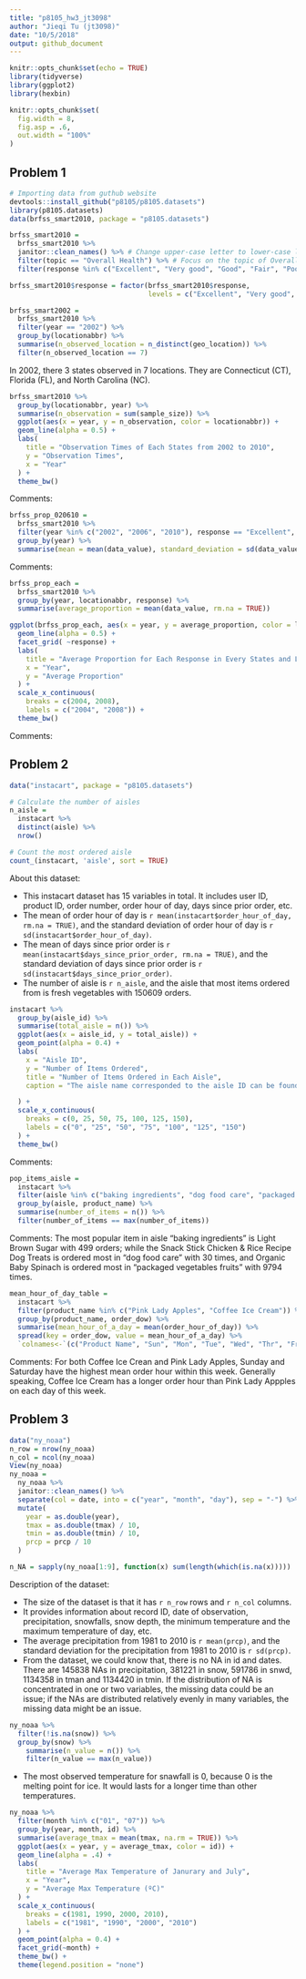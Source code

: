 ```yaml
---
title: "p8105_hw3_jt3098"
author: "Jieqi Tu (jt3098)"
date: "10/5/2018"
output: github_document
---
```


```r
knitr::opts_chunk$set(echo = TRUE)
library(tidyverse)
library(ggplot2)
library(hexbin)
```

```r
knitr::opts_chunk$set(
  fig.width = 8,
  fig.asp = .6,
  out.width = "100%"
)
```


## Problem 1
```r
# Importing data from guthub website
devtools::install_github("p8105/p8105.datasets")
library(p8105.datasets)
data(brfss_smart2010, package = "p8105.datasets")
```


```r
brfss_smart2010 = 
  brfss_smart2010 %>%
  janitor::clean_names() %>% # Change upper-case letter to lower-case letter
  filter(topic == "Overall Health") %>% # Focus on the topic of Overall Health
  filter(response %in% c("Excellent", "Very good", "Good", "Fair", "Poor"))
```


```r
brfss_smart2010$response = factor(brfss_smart2010$response, 
                                  levels = c("Excellent", "Very good", "Good", "Fair", "Poor"))
```

```r
brfss_smart2002 = 
  brfss_smart2010 %>%
  filter(year == "2002") %>%
  group_by(locationabbr) %>%
  summarise(n_observed_location = n_distinct(geo_location)) %>%
  filter(n_observed_location == 7)
```

In 2002, there 3 states observed in 7 locations. They are Connecticut (CT), Florida (FL), and North Carolina (NC).

```r
brfss_smart2010 %>%
  group_by(locationabbr, year) %>%
  summarise(n_observation = sum(sample_size)) %>%
  ggplot(aes(x = year, y = n_observation, color = locationabbr)) +
  geom_line(alpha = 0.5) +
  labs(
    title = "Observation Times of Each States from 2002 to 2010",
    y = "Observation Times",
    x = "Year"
  ) + 
  theme_bw()
```

Comments:

```r
brfss_prop_020610 = 
  brfss_smart2010 %>%
  filter(year %in% c("2002", "2006", "2010"), response == "Excellent", locationabbr == "NY") %>%
  group_by(year) %>%
  summarise(mean = mean(data_value), standard_deviation = sd(data_value))
```

Comments:

```r
brfss_prop_each = 
  brfss_smart2010 %>%
  group_by(year, locationabbr, response) %>%
  summarise(average_proportion = mean(data_value, rm.na = TRUE))

ggplot(brfss_prop_each, aes(x = year, y = average_proportion, color = locationabbr)) +
  geom_line(alpha = 0.5) +
  facet_grid( ~response) +
  labs(
    title = "Average Proportion for Each Response in Every States and Location from 2002 to 2010",
    x = "Year",
    y = "Average Proportion"
  ) +
  scale_x_continuous(
    breaks = c(2004, 2008),
    labels = c("2004", "2008")) +
  theme_bw()
```

Comments:

## Problem 2
```r
data("instacart", package = "p8105.datasets")
```

```r
# Calculate the number of aisles
n_aisle = 
  instacart %>%
  distinct(aisle) %>%
  nrow()

# Count the most ordered aisle
count_(instacart, 'aisle', sort = TRUE)
```

About this dataset:

* This instacart dataset has 15 variables in total. It includes user ID, product ID, order number, order hour of day, days since prior order, etc.
* The mean of order hour of day is `r mean(instacart$order_hour_of_day, rm.na = TRUE)`, and the standard deviation of order hour of day is `r sd(instacart$order_hour_of_day)`.
* The mean of days since prior order is `r mean(instacart$days_since_prior_order, rm.na = TRUE)`, and the standard deviation of days since prior order is `r sd(instacart$days_since_prior_order)`.
* The number of aisle is `r n_aisle`, and the aisle that most items ordered from is fresh vegetables with 150609 orders.

```r
instacart %>%
  group_by(aisle_id) %>%
  summarise(total_aisle = n()) %>%
  ggplot(aes(x = aisle_id, y = total_aisle)) +
  geom_point(alpha = 0.4) +
  labs(
    x = "Aisle ID",
    y = "Number of Items Ordered",
    title = "Number of Items Ordered in Each Aisle",
    caption = "The aisle name corresponded to the aisle ID can be found in Table `instacart`."

  ) +
  scale_x_continuous(
    breaks = c(0, 25, 50, 75, 100, 125, 150),
    labels = c("0", "25", "50", "75", "100", "125", "150")
  ) +
  theme_bw()
```

Comments:

```r
pop_items_aisle = 
  instacart %>%
  filter(aisle %in% c("baking ingredients", "dog food care", "packaged vegetables fruits")) %>%
  group_by(aisle, product_name) %>%
  summarise(number_of_items = n()) %>%
  filter(number_of_items == max(number_of_items))
```

Comments: The most popular item in aisle "baking ingredients" is Light Brown Sugar with 499 orders; while the Snack Stick Chicken & Rice Recipe Dog Treats is ordered most in "dog food care" with 30 times, and Organic Baby Spinach is ordered most in "packaged vegetables fruits" with 9794 times.

```r
mean_hour_of_day_table = 
  instacart %>%
  filter(product_name %in% c("Pink Lady Apples", "Coffee Ice Cream")) %>%
  group_by(product_name, order_dow) %>%
  summarise(mean_hour_of_a_day = mean(order_hour_of_day)) %>%
  spread(key = order_dow, value = mean_hour_of_a_day) %>%
  `colnames<-`(c("Product Name", "Sun", "Mon", "Tue", "Wed", "Thr", "Fri", "Sat"))
```

Comments: For both Coffee Ice Crean and Pink Lady Apples, Sunday and Saturday have the highest mean order hour within this week. Generally speaking, Coffee Ice Cream has a longer order hour than Pink Lady Appples on each day of this week.

## Problem 3
```r
data("ny_noaa")
n_row = nrow(ny_noaa)
n_col = ncol(ny_noaa)
View(ny_noaa)
ny_noaa = 
  ny_noaa %>%
  janitor::clean_names() %>%
  separate(col = date, into = c("year", "month", "day"), sep = "-") %>%
  mutate(
    year = as.double(year),
    tmax = as.double(tmax) / 10,
    tmin = as.double(tmin) / 10,
    prcp = prcp / 10
  )

n_NA = sapply(ny_noaa[1:9], function(x) sum(length(which(is.na(x)))))
```

Description of the dataset:

* The size of the dataset is that it has `r n_row` rows and `r n_col` columns.
* It provides information about record ID, date of observation, precipitation, snowfalls, snow depth, the minimum temperature and the maximum temperature of day, etc.
* The average precipitation from 1981 to 2010 is `r mean(prcp)`, and the standard deviation for the precipitation from 1981 to 2010 is `r sd(prcp)`.
* From the dataset, we could know that, there is no NA in id and dates. There are 145838 NAs in precipitation, 381221 in snow, 591786 in snwd, 1134358 in tman and 1134420 in tmin. If the distribution of NA is concentrated in one or two variables, the missing data could be an issue; if the NAs are distributed relatively evenly in many variables, the missing data might be an issue.

```r
ny_noaa %>%
  filter(!is.na(snow)) %>%
  group_by(snow) %>%
    summarise(n_value = n()) %>%
    filter(n_value == max(n_value))
```

* The most observed temperature for snawfall is 0, because 0 is the melting point for ice. It would lasts for a longer time than other temperatures.

```r
ny_noaa %>%
  filter(month %in% c("01", "07")) %>%
  group_by(year, month, id) %>%
  summarise(average_tmax = mean(tmax, na.rm = TRUE)) %>%
  ggplot(aes(x = year, y = average_tmax, color = id)) +
  geom_line(alpha = .4) +
  labs(
    title = "Average Max Temperature of Janurary and July",
    x = "Year",
    y = "Average Max Temperature (ºC)"
  ) +
  scale_x_continuous(
    breaks = c(1981, 1990, 2000, 2010),
    labels = c("1981", "1990", "2000", "2010")
  ) +
  geom_point(alpha = 0.4) +
  facet_grid(~month) +
  theme_bw() +
  theme(legend.position = "none")
```

```r

```

